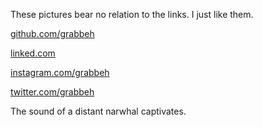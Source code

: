 

<Hero />

These pictures bear no relation to the links. I just like them.

[github.com/grabbeh](https://github.com/grabbeh)

[linked.com](https://linkedin.com/in/mgoulbourn)

[instagram.com/grabbeh](https://instagram.com/grabbeh)

[twitter.com/grabbeh](https://twitter.com/grabbeh)

The sound of a distant narwhal captivates.
